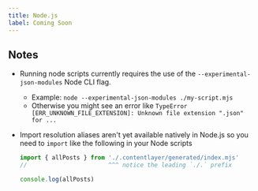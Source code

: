 ```yaml
---
title: Node.js
label: Coming Soon
---
```


## Notes

- Running node scripts currently requires the use of the `--experimental-json-modules` Node CLI flag.
  - Example: `node --experimental-json-modules ./my-script.mjs`
  - Otherwise you might see an error like `TypeError [ERR_UNKNOWN_FILE_EXTENSION]: Unknown file extension ".json" for ...`

- Import resolution aliases aren't yet available natively in Node.js so you need to `import` like the following in your Node scripts

	```js
	import { allPosts } from './.contentlayer/generated/index.mjs'
	//                       ^^^ notice the leading `./.` prefix

	console.log(allPosts)
	```
